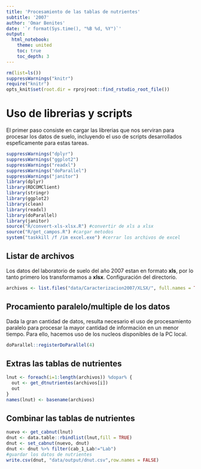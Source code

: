 ```yaml
---
title: 'Procesamiento de las tablas de nutrientes'
subtitle: '2007'
author: 'Omar Benites'
date: '`r format(Sys.time(), "%B %d, %Y")`'
output:
  html_notebook:
    theme: united
    toc: true
    toc_depth: 3
---
```



```r
rm(list=ls())
suppressWarnings("knitr")
require("knitr")
opts_knit$set(root.dir = rprojroot::find_rstudio_root_file())
```

# Uso de librerias y scripts

El primer paso consiste en cargar las librerias que nos serviran para procesar los datos de suelo, incluyendo el uso de scripts desarrollados espeficamente para estas tareas. 

```r
suppressWarnings("dplyr")
suppressWarnings("ggplot2")
suppressWarnings("readxl")
suppressWarnings("doParallel")
suppressWarnings("janitor")
library(dplyr)
library(RDCOMClient)
library(stringr)
library(ggplot2)
library(clean)
library(readxl)
library(doParallel)
library(janitor)
source("R/convert-xls-xlsx.R") #convertir de xls a xlsx
source("R/get_campos.R") #cargar metodos
system("taskkill /f /im excel.exe") #cerrar los archivos de excel
```

## Listar de archivos

Los datos del laboratorio de suelo del año 2007 estan en formato **xls**, por lo tanto primero los transformamos a **xlsx**. Configuración del directorio.

```r
archivos <- list.files("data/Caracterizacion2007/XLSX/", full.names = TRUE,pattern = ".xlsx")
```

## Procamiento paralelo/multiple de los datos

Dada la gran cantidad de datos, resulta necesario el uso de procesamiento paralelo para procesar la mayor cantidad de información en un menor tiempo. Para ello, hacemos uso de los nucleos disponibles de la PC local.

```r
doParallel::registerDoParallel(4)
```


## Extras las tablas de nutrientes

```r
lnut <- foreach(i=1:length(archivos)) %dopar% {
  out <- get_dtnutrientes(archivos[i])
  out
}
names(lnut) <- basename(archivos)
```

## Combinar las tablas de nutrientes

```r
nuevo <- get_cabnut(lnut)
dnut <- data.table::rbindlist(lnut,fill = TRUE)
dnut <- set_cabnut(nuevo, dnut)
dnut <- dnut %>% filter(cab_1_Lab!="Lab") 
#guardar los datos de nutrientes
write.csv(dnut, "data/output/dnut.csv",row.names = FALSE)
```





